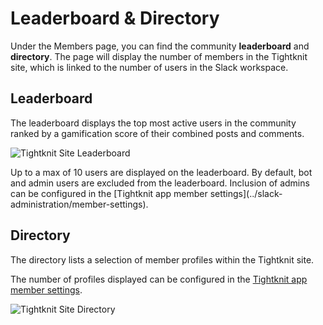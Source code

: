 
# Leaderboard & Directory

Under the Members page, you can find the community **leaderboard** and **directory**.
The page will display the number of members in the Tightknit site, which is linked to the number of users in the Slack workspace.

## Leaderboard

The leaderboard displays the top most active users in the community ranked by a gamification score of their combined posts and comments.

![Tightknit Site Leaderboard](/tightknit-site/leaderboard.png)

<Callout type="info">
  Up to a max of 10 users are displayed on the leaderboard.
</Callout>

<Callout type="info">
  By default, bot and admin users are excluded from the leaderboard. Inclusion
  of admins can be configured in the [Tightknit app member
  settings](../slack-administration/member-settings).
</Callout>

## Directory

The directory lists a selection of member profiles within the Tightknit site.

The number of profiles displayed can be configured in the [Tightknit app member settings](../slack-administration/member-settings).

![Tightknit Site Directory](/tightknit-site/directory.png)
